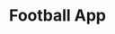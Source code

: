 ---
sidebar_position: 3
title: Football App
description: Design a full Football App from scratch
---